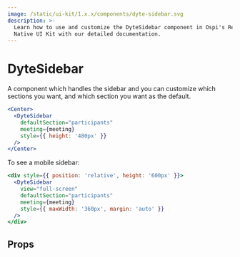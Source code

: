 ```yaml
---
image: /static/ui-kit/1.x.x/components/dyte-sidebar.svg
description: >-
  Learn how to use and customize the DyteSidebar component in Ospi's React
  Native UI Kit with our detailed documentation.
---
```


# DyteSidebar

A component which handles the sidebar and you can customize which sections you
want, and which section you want as the default.

```jsx
<Center>
  <DyteSidebar
    defaultSection="participants"
    meeting={meeting}
    style={{ height: '480px' }}
  />
</Center>
```

To see a mobile sidebar:

```jsx
<div style={{ position: 'relative', height: '600px' }}>
  <DyteSidebar
    view="full-screen"
    defaultSection="participants"
    meeting={meeting}
    style={{ maxWidth: '360px', margin: 'auto' }}
  />
</div>
```

## Props

<PropsTable of="dyte-sidebar" />

<head>
  <title>React Native UI Kit DyteSidebar</title>
</head>
